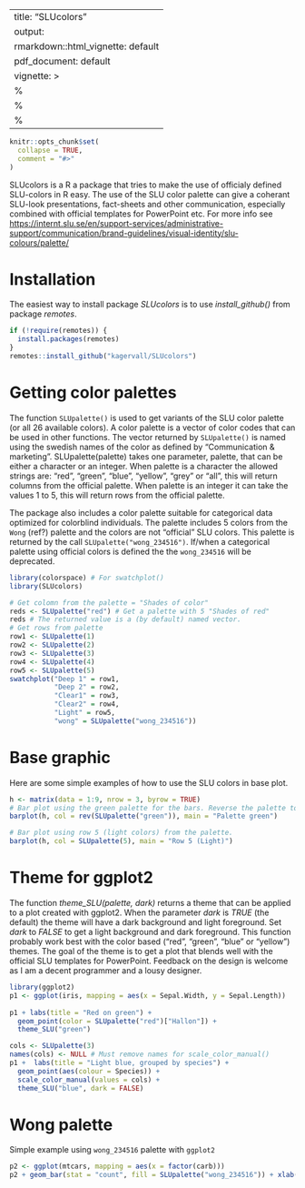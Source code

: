 
---
title: "SLUcolors"
output:
  rmarkdown::html_vignette: default
  pdf_document: default
vignette: >
  %\VignetteIndexEntry{SLUcolors}
  %\VignetteEncoding{UTF-8}
  %\VignetteEngine{knitr::rmarkdown}
---

```r
knitr::opts_chunk$set(
  collapse = TRUE,
  comment = "#>"
)
```

SLUcolors is a R a package that tries to make the use of officialy defined SLU-colors in R easy. The use of
the SLU color palette can give a coherant SLU-look presentations, fact-sheets and other communication,
especially combined with official templates for PowerPoint etc. For more info see [https://internt.slu.se/en/support-services/administrative-support/communication/brand-guidelines/visual-identity/slu-colours/palette/](https://internt.slu.se/en/support-services/administrative-support/communication/brand-guidelines/visual-identity/slu-colours/palette/)

# Installation
The easiest way to install package *SLUcolors* is to use *install_github()* from package *remotes*.
```r
if (!require(remotes)) {
  install.packages(remotes)
}
remotes::install_github("kagervall/SLUcolors")
```

# Getting color palettes

The function `SLUpalette()` is used to get variants of the SLU color palette (or all 26 available colors).
A color palette is a vector of color codes that can be used in other functions. The vector returned by
`SLUpalette()` is named using the swedish names of the color as defined by "Communication & marketing".
SLUpalette(palette) takes one parameter, palette, that can be either a character or an integer. When palette
is a character the allowed strings are: "red", "green", "blue", "yellow", "grey" or "all", this will return columns from the official palette. When palette is an integer it can take the values 1 to 5, this will return rows from the official palette.

The package also includes a color palette suitable for categorical data optimized for colorblind individuals. The palette includes 5 colors from the
`Wong` (ref?) palette and the colors are not "official" SLU colors. This palette is returned by the call `SLUpalette("wong_234516")`. If/when a categorical palette using official colors is defined the the `wong_234516`
will be deprecated.

```r
library(colorspace) # For swatchplot()
library(SLUcolors)

# Get colomn from the palette = "Shades of color"
reds <- SLUpalette("red") # Get a palette with 5 "Shades of red"
reds # The returned value is a (by default) named vector.
# Get rows from palette 
row1 <- SLUpalette(1)
row2 <- SLUpalette(2)
row3 <- SLUpalette(3)
row4 <- SLUpalette(4)
row5 <- SLUpalette(5)
swatchplot("Deep 1" = row1,
           "Deep 2" = row2,
           "Clear1" = row3,
           "Clear2" = row4,
           "Light" = row5,
           "wong" = SLUpalette("wong_234516"))

```

# Base graphic
Here are some simple examples of how to use the SLU colors in base plot.
```r
h <- matrix(data = 1:9, nrow = 3, byrow = TRUE)
# Bar plot using the green palette for the bars. Reverse the palette to get the lightest colors 
barplot(h, col = rev(SLUpalette("green")), main = "Palette green")

# Bar plot using row 5 (light colors) from the palette. 
barplot(h, col = SLUpalette(5), main = "Row 5 (Light)")
```



# Theme for ggplot2
The function *theme_SLU(palette, dark)* returns a theme that can be applied to a plot created with ggplot2. When the parameter *dark* is *TRUE* (the default) the theme will have a dark background and light foreground. Set *dark* to *FALSE* to get a light background and dark foreground. This function probably work best with the color based ("red", "green", "blue" or "yellow") themes.
The goal of the theme is to get a plot that blends well with the official SLU templates for PowerPoint. Feedback on the design is welcome as I am a decent programmer and a lousy designer.

```r
library(ggplot2)
p1 <- ggplot(iris, mapping = aes(x = Sepal.Width, y = Sepal.Length))
  
p1 + labs(title = "Red on green") +
  geom_point(color = SLUpalette("red")["Hallon"]) +
  theme_SLU("green")

cols <- SLUpalette(3)
names(cols) <- NULL # Must remove names for scale_color_manual() 
p1 +  labs(title = "Light blue, grouped by species") +
  geom_point(aes(colour = Species)) +
  scale_color_manual(values = cols) +
  theme_SLU("blue", dark = FALSE)
```

# Wong palette
Simple example using `wong_234516` palette with `ggplot2`

```r
p2 <- ggplot(mtcars, mapping = aes(x = factor(carb)))
p2 + geom_bar(stat = "count", fill = SLUpalette("wong_234516")) + xlab("Carburator type")

```
